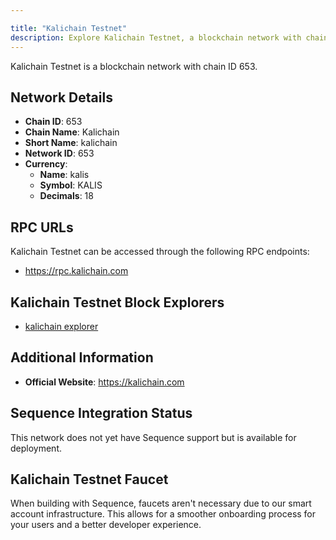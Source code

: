 ```yaml
---

title: "Kalichain Testnet"
description: Explore Kalichain Testnet, a blockchain network with chain ID 653. Learn about its native currency, kalis, and how to interact with the network.
---
```




Kalichain Testnet is a blockchain network with chain ID 653.

## Network Details

- **Chain ID**: 653
- **Chain Name**: Kalichain
- **Short Name**: kalichain
- **Network ID**: 653
- **Currency**: 
  - **Name**: kalis
  - **Symbol**: KALIS
  - **Decimals**: 18

## RPC URLs

Kalichain Testnet can be accessed through the following RPC endpoints:

- https://rpc.kalichain.com

## Kalichain Testnet Block Explorers

- [kalichain explorer](https://explorer.kalichain.com)

## Additional Information

- **Official Website**: https://kalichain.com

## Sequence Integration Status

This network does not yet have Sequence support but is available for deployment.

## Kalichain Testnet Faucet

When building with Sequence, faucets aren't necessary due to our smart account infrastructure. This allows for a smoother onboarding process for your users and a better developer experience.
